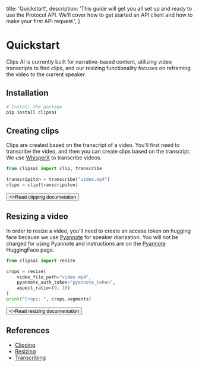   title: 'Quickstart',
  description:
    'This guide will get you all set up and ready to use the Protocol API. We’ll cover how to get started an API client and how to make your first API request.',
}

# Quickstart

<Note>
  	Clips AI is currently built for narrative-based content, utilizing video transcripts
    to find clips, and our resizing functionality focuses on reframing the video to the
    current speaker.
</Note>

## Installation

<CodeGroup>

```bash {{ language: 'python' }}
# Install the package
pip install clipsai
```

</CodeGroup>


## Creating clips

Clips are created based on the transcript of a video. You'll first need to transcribe
the video, and then you can create clips based on the transcript. We use 
[WhisperX](https://github.com/m-bain/whisperX) to transcribe videos.

<CodeGroup tag="GET" label="/v1/conversations">

```python
from clipsai import clip, transcribe

transcripiton = transcribe("video.mp4")
clips = clip(transcripiton)
```

</CodeGroup>

<div className="not-prose">
	<Button href="/conversations" variant="text" arrow="right">
    	<>Read clipping documetation</>
  	</Button>
</div>

## Resizing a video

In order to resize a video, you'll need to create an access token on hugging face
because we use [Pyannote](https://github.com/pyannote/pyannote-audio) for speaker 
diarization. You will not be charged for using Pyannote and instructions are on the
[Pyannote](https://huggingface.co/pyannote/speaker-diarization-3.0) HuggingFace page.

<CodeGroup tag="GET" label="/v1/conversations">

```python
from clipsai import resize

crops = resize(
    video_file_path="video.mp4",
    pyannote_auth_token="pyannote_token",
    aspect_ratio=(9, 16)
)
print("Crops: ", crops.segments)
```

</CodeGroup>

<div className="not-prose">
	<Button href="/conversations" variant="text" arrow="right">
    	<>Read resizing documentation</>
  	</Button>
</div>

## References
- [Clipping](#)
- [Resizing](/conversations)
- [Transcribing](/errors)
